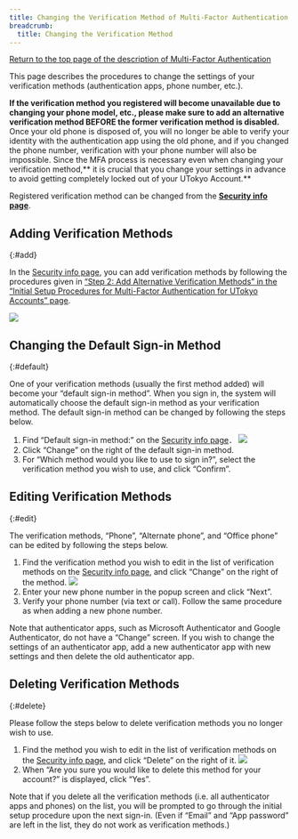 ```yaml
---
title: Changing the Verification Method of Multi-Factor Authentication for UTokyo Accounts
breadcrumb:
  title: Changing the Verification Method
---
```



[Return to the top page of the description of Multi-Factor Authentication](..)

This page describes the procedures to change the settings of your verification methods (authentication apps, phone number, etc.).

**If the verification method you registered will become unavailable due to changing your phone model, etc., please make sure to add an alternative verification method BEFORE the former verification method is disabled.** Once your old phone is disposed of, you will no longer be able to verify your identity with the authentication app using the old phone, and if you changed the phone number, verification with your phone number will also be impossible. Since the MFA process is necessary even when changing your verification method,** it is crucial that you change your settings in advance to avoid getting completely locked out of your UTokyo Account.**

Registered verification method can be changed from the **[Security info page](https://mysignins.microsoft.com/security-info?domain_hint=utac.u-tokyo.ac.jp)**.

## Adding Verification Methods
{:#add}

In the [Security info page](https://mysignins.microsoft.com/security-info?domain_hint=utac.u-tokyo.ac.jp), you can add verification methods by following the procedures given in [“Step 2: Add Alternative Verification Methods” in the “Initial Setup Procedures for Multi-Factor Authentication for UTokyo Accounts” page](../initial/#alternative).

<img src={altAddMethod.src} />

## Changing the Default Sign-in Method
{:#default}

One of your verification methods (usually the first method added) will become your “default sign-in method”. When you sign in, the system will automatically choose the default sign-in method as your verification method. The default sign-in method can be changed by following the steps below.

1. Find “Default sign-in method:” on the [Security info page](https://mysignins.microsoft.com/security-info?domain_hint=utac.u-tokyo.ac.jp)．
    <img src="change_default_signin_method.png" />
2. Click “Change” on the right of the default sign-in method.
3. For “Which method would you like to use to sign in?”, select the verification method you wish to use, and click “Confirm”.

## Editing Verification Methods
{:#edit}

The verification methods, “Phone”, “Alternate phone”, and “Office phone” can be edited by following the steps below.

1. Find the verification method you wish to edit in the list of verification methods on the [Security info page](https://mysignins.microsoft.com/security-info?domain_hint=utac.u-tokyo.ac.jp), and click “Change” on the right of the method. 
    <img src="method_change.png" />
2. Enter your new phone number in the popup screen and click “Next”.
3. Verify your phone number (via text or call). Follow the same procedure as when adding a new phone number.

Note that authenticator apps, such as Microsoft Authenticator and Google Authenticator, do not have a “Change” screen. If you wish to change the settings of an authenticator app, add a new authenticator app with new settings and then delete the old authenticator app.

## Deleting Verification Methods
{:#delete}

Please follow the steps below to delete verification methods you no longer wish to use.

1. Find the method you wish to edit in the list of verification methods on the [Security info page](https://mysignins.microsoft.com/security-info?domain_hint=utac.u-tokyo.ac.jp), and click “Delete” on the right of it.
    <img src="delete_method.png" />
2. When “Are you sure you would like to delete this method for your account?” is displayed, click “Yes”.

Note that if you delete all the verification methods (i.e. all authenticator apps and phones) on the list, you will be prompted to go through the initial setup procedure upon the next sign-in. (Even if “Email” and “App password” are left in the list, they do not work as verification methods.)
